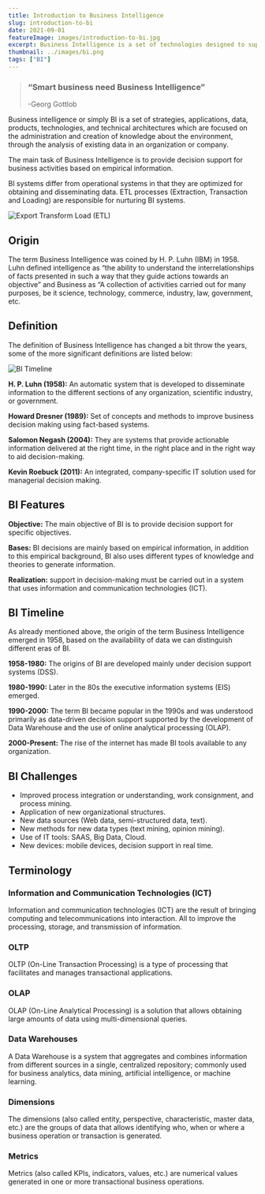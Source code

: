 ---
title: Introduction to Business Intelligence
slug: introduction-to-bi
date: 2021-09-01
featureImage: images/introduction-to-bi.jpg
excerpt: Business Intelligence is a set of technologies designed to suppot managerial decision making.
thumbnail: ../images/bi.png
tags: ["BI"]
---

> ### “Smart business need Business Intelligence”
>
> -Georg Gottlob

Business intelligence or simply BI is a set of strategies, applications, data, products, technologies, and technical architectures which are focused on the administration and creation of knowledge about the environment, through the analysis of existing data in an organization or company.

The main task of Business Intelligence is to provide decision support for business activities based on empirical information.

BI systems differ from operational systems in that they are optimized for obtaining and disseminating data. ETL processes (Extraction, Transaction and Loading) are responsible for nurturing BI systems.

![Export Transform Load  (ETL)](/images/etl.png)

## Origin

The term Business Intelligence was coined by H. P. Luhn (IBM) in 1958. Luhn defined intelligence as “the ability to understand the interrelationships of facts presented in such a way that they guide actions towards an objective” and Business as “A collection of activities carried out for many purposes, be it science, technology, commerce, industry, law, government, etc.

## Definition

The definition of Business Intelligence has changed a bit throw the years, some of the more significant definitions are listed below:

![BI Timeline](/images/bi-timeline.png)

**H. P. Luhn (1958):** An automatic system that is developed to disseminate information to the different sections of any organization, scientific industry, or government.

**Howard Dresner (1989):** Set of concepts and methods to improve business decision making using fact-based systems.

**Salomon Negash (2004):** They are systems that provide actionable information delivered at the right time, in the right place and in the right way to aid decision-making.

**Kevin Roebuck (2011):** An integrated, company-specific IT solution used for managerial decision making.

## BI Features

**Objective:** The main objective of BI is to provide decision support for specific objectives.

**Bases:** BI decisions are mainly based on empirical information, in addition to this empirical background, BI also uses different types of knowledge and theories to generate information.

**Realization:** support in decision-making must be carried out in a system that uses information and communication technologies (ICT).

## BI Timeline

As already mentioned above, the origin of the term Business Intelligence emerged in 1958, based on the availability of data we can distinguish different eras of BI.

**1958-1980:** The origins of BI are developed mainly under decision support systems (DSS).

**1980-1990:** Later in the 80s the executive information systems (EIS) emerged.

**1990-2000:** The term BI became popular in the 1990s and was understood primarily as data-driven decision support supported by the development of Data Warehouse and the use of online analytical processing (OLAP).

**2000-Present:** The rise of the internet has made BI tools available to any organization.

## BI Challenges

- Improved process integration or understanding, work consignment, and process mining.
- Application of new organizational structures.
- New data sources (Web data, semi-structured data, text).
- New methods for new data types (text mining, opinion mining).
- Use of IT tools: SAAS, Big Data, Cloud.
- New devices: mobile devices, decision support in real time.

## Terminology

### Information and Communication Technologies (ICT)

Information and communication technologies (ICT) are the result of bringing computing and telecommunications into interaction. All to improve the processing, storage, and transmission of information.

### OLTP

OLTP (On-Line Transaction Processing) is a type of processing that facilitates and manages transactional applications.

### OLAP

OLAP (On-Line Analytical Processing) is a solution that allows obtaining large amounts of data using multi-dimensional queries.

### Data Warehouses

A Data Warehouse is a system that aggregates and combines information from different sources in a single, centralized repository; commonly used for business analytics, data mining, artificial intelligence, or machine learning.

### Dimensions

The dimensions (also called entity, perspective, characteristic, master data, etc.) are the groups of data that allows identifying who, when or where a business operation or transaction is generated.

### Metrics

Metrics (also called KPIs, indicators, values, etc.) are numerical values generated in one or more transactional business operations.
